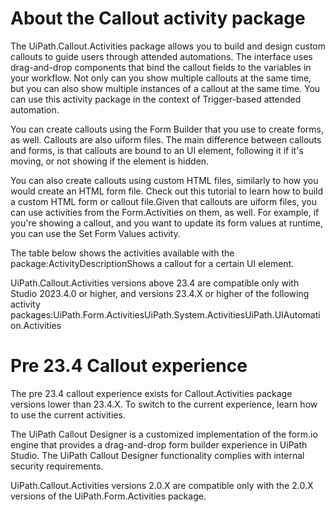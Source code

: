 ﻿# About the Callout activity package

The UiPath.Callout.Activities package allows you to build and design custom callouts to
            guide users through attended automations. The interface uses drag-and-drop components
            that bind the callout fields to the variables in your workflow. Not only can you show
            multiple callouts at the same time, but you can also show multiple instances of a
            callout at the same time. You can use this activity package in the context of Trigger-based attended automation.

You can create callouts using the Form Builder that you use to create forms, as well. Callouts are also uiform files. The main difference between callouts and forms, is that callouts are bound to an UI element, following it if it's moving, or not showing if the element is hidden.

You can also create callouts using custom HTML files, similarly to how you would create an HTML form file. Check out this tutorial to learn how to build a custom HTML form or callout file.Given that callouts are uiform files, you can use activities from the Form.Activities on them, as well. For example, if you're showing a callout, and you want to update its form values at runtime, you can use the Set Form Values activity.

The table below shows the activities available with the package:ActivityDescriptionShows a callout for a certain UI element.

UiPath.Callout.Activities versions
            above 23.4 are compatible only with Studio 2023.4.0 or higher, and
            versions 23.4.X or higher of the following activity packages:UiPath.Form.ActivitiesUiPath.System.ActivitiesUiPath.UIAutomation.Activities

# Pre 23.4 Callout experience

The pre 23.4 callout experience exists for Callout.Activities package versions lower than 23.4.X. To switch to the current experience, learn how to use the current activities.

The UiPath Callout Designer is a customized implementation of the form.io engine that provides a drag-and-drop form builder experience in UiPath Studio. The UiPath Callout Designer functionality complies with internal security requirements.

UiPath.Callout.Activities versions 2.0.X are compatible only with the 2.0.X versions of the UiPath.Form.Activities package.
